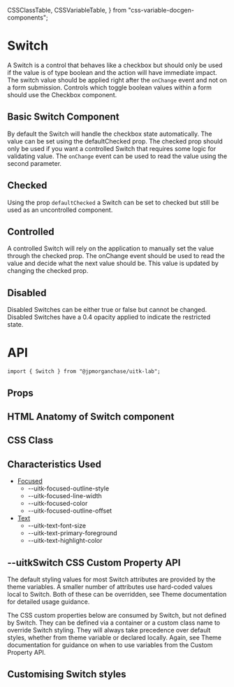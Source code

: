   CSSClassTable,
  CSSVariableTable,
} from "css-variable-docgen-components";

<Meta title="Lab/Switch/Doc" component={Switch} />

# Switch

A Switch is a control that behaves like a checkbox but should only be used if the value is of type boolean and the action will have immediate impact. The switch value should be applied right after the `onChange` event and not on a form submission. Controls which toggle boolean values within a form should use the Checkbox component.

## Basic Switch Component

By default the Switch will handle the checkbox state automatically. The value can be set using the defaultChecked prop. The checked prop should only be used if you want a controlled Switch that requires some logic for validating value. The `onChange` event can be used to read the value using the second parameter.

<Canvas>
  <Story name="Basic Switch" decorators={[withFlexGap]}>
    <Switch label="Basic Switch" />
  </Story>
</Canvas>

## Checked

Using the prop `defaultChecked` a Switch can be set to checked but still be used as an uncontrolled component.

<Canvas>
  <Story name="Checked" decorators={[withFlexGap]}>
    <Switch defaultChecked={true} label="Checked" />
  </Story>
</Canvas>

## Controlled

A controlled Switch will rely on the application to manually set the value through the checked prop. The onChange event should be used to read the value and decide what the next value should be. This value is updated by changing the checked prop.

<Canvas>
  <Story name="Controlled" decorators={[withFlexGap]}>
    <Switch checked={true} onChange={null} label="Controlled" />
  </Story>
</Canvas>

## Disabled

Disabled Switches can be either true or false but cannot be changed. Disabled Switches have a 0.4 opacity applied to indicate the restricted state.

<Canvas>
  <Story name="Disabled" decorators={[withFlexGap]}>
    <Switch disabled label="Disabled" />
  </Story>
</Canvas>

# API

```
import { Switch } from "@jpmorganchase/uitk-lab";
```

## Props

<ArgsTable of={Switch} />

## HTML Anatomy of Switch component

<Canvas>
  <Story name="Switch Anatomy">
    <ComponentAnatomy showLegend>
      <Switch />
    </ComponentAnatomy>
    <ComponentAnatomy showLegend>
      <Switch defaultChecked={true} label="Checked" />
    </ComponentAnatomy>
    <ComponentAnatomy showLegend>
      <Switch disabled label="Disabled" />
    </ComponentAnatomy>
  </Story>
</Canvas>

## CSS Class

<CSSClassTable of={Switch} />

## Characteristics Used

- [Focused](/docs/documentation-styles-and-theming-characteristics-focused--misc)
  - --uitk-focused-outline-style
  - --uitk-focused-line-width
  - --uitk-focused-color
  - --uitk-focused-outline-offset
- [Text](/docs/documentation-styles-and-theming-characteristics-text--colors)
  - --uitk-text-font-size
  - --uitk-text-primary-foreground
  - --uitk-text-highlight-color

## --uitkSwitch CSS Custom Property API

The default styling values for most Switch attributes are provided by the theme variables. A smaller number of attributes
use hard-coded values local to Switch. Both of these can be overridden, see Theme documentation for detailed usage guidance.

The CSS custom properties below are consumed by Switch, but not defined by Switch. They can be defined via a container or
a custom class name to override Switch styling. They will always take precedence over default styles, whether from theme variable
or declared locally. Again, see Theme documentation for guidance on when to use variables from the Custom Property API.

<CSSVariableTable of={Switch} />

## Customising Switch styles

<Canvas>
  <Story name="Custom Switch Styling" decorators={[withFlexGap]}>
    <CustomStyling />
  </Story>
</Canvas>
